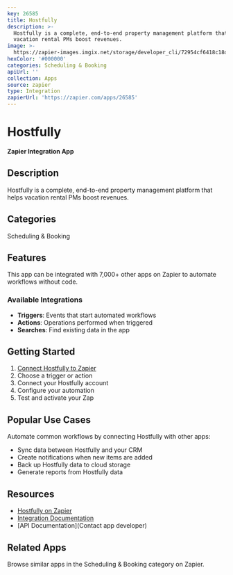 ```yaml
---
key: 26585
title: Hostfully
description: >-
  Hostfully is a complete, end-to-end property management platform that helps
  vacation rental PMs boost revenues.
image: >-
  https://zapier-images.imgix.net/storage/developer_cli/72954cf6418c18df5087e46f792a6b45.png?auto=format%2Ccompress&ixlib=python-3.0.0&q=50
hexColor: '#000000'
categories: Scheduling & Booking
apiUrl: ''
collection: Apps
source: zapier
type: Integration
zapierUrl: 'https://zapier.com/apps/26585'
---
```

# Hostfully

**Zapier Integration App**

## Description

Hostfully is a complete, end-to-end property management platform that helps vacation rental PMs boost revenues.

## Categories

Scheduling & Booking

## Features

This app can be integrated with 7,000+ other apps on Zapier to automate workflows without code.

### Available Integrations

- **Triggers**: Events that start automated workflows
- **Actions**: Operations performed when triggered
- **Searches**: Find existing data in the app

## Getting Started

1. [Connect Hostfully to Zapier](https://zapier.com/apps/26585)
2. Choose a trigger or action
3. Connect your Hostfully account
4. Configure your automation
5. Test and activate your Zap

## Popular Use Cases

Automate common workflows by connecting Hostfully with other apps:

- Sync data between Hostfully and your CRM
- Create notifications when new items are added
- Back up Hostfully data to cloud storage
- Generate reports from Hostfully data

## Resources

- [Hostfully on Zapier](https://zapier.com/apps/26585)
- [Integration Documentation](https://zapier.com/apps/26585/integrations)
- [API Documentation](Contact app developer)

## Related Apps

Browse similar apps in the Scheduling & Booking category on Zapier.

